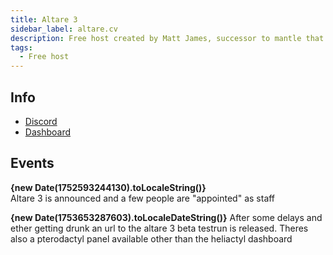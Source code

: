 ```yaml
---
title: Altare 3
sidebar_label: altare.cv
description: Free host created by Matt James, successor to mantle that was never a thing
tags:
  - Free host
---
```


## Info
* [Discord](https://discord.gg/8Tpnevea)
* [Dashboard](https://altare.cv/dashboard)

## Events
**{new Date(1752593244130).toLocaleString()}**  
Altare 3 is announced and a few people are "appointed" as staff

**{new Date(1753653287603).toLocaleDateString()}**
After some delays and ether getting drunk an url to the altare 3 beta testrun is released. Theres also a pterodactyl panel available other than the heliactyl dashboard
